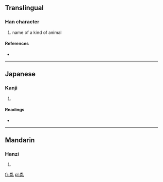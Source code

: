 ==Translingual==

===Han character===
{{Han char|rn=5|rad=乙|as=12|sn=13|four=9221<sub>0</sub>|canj=火手山 (FQU)}}

# name of a kind of animal

====References====
* {{Han ref|kx=0085.010|dkj=00215|dj=0173.090|hdz=10058.010|uh=4E83|ud=20099|bh=DCB1|bd=56497}}

----

==Japanese==

===Kanji===
{{ja-kanji|grade=|rs=乙12}}

# {{defn|lang=ja|sort=乙12}}

====Readings====
* {{ja-readings|on=[[りん]] (rin)|kun=[[うれる]] (ureru)}}

----

==Mandarin==

===Hanzi===
{{cmn-hanzi|pin=[[lín]] ([[lin2]])|wg=lin<sup>2</sup>}}

# {{defn|lang=cmn|sort=乙12}}

[[fr:亃]]
[[pl:亃]]